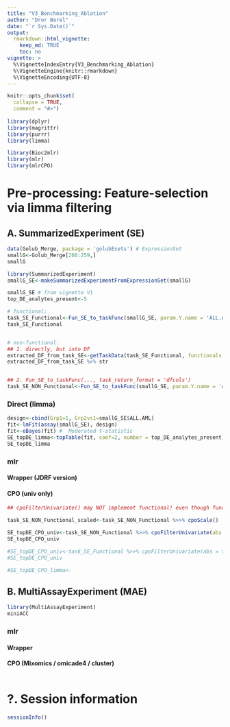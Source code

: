 ```yaml
---
title: "V3_Benchmarking_Ablation"
author: "Dror Berel"
date: "`r Sys.Date()`"
output: 
  rmarkdown::html_vignette:
    keep_md: TRUE
    toc: no
vignette: >
  %\VignetteIndexEntry{V3_Benchmarking_Ablation}
  %\VignetteEngine{knitr::rmarkdown}
  %\VignetteEncoding{UTF-8}
---
```


```r
knitr::opts_chunk$set(
  collapse = TRUE,
  comment = "#>")
  
library(dplyr)
library(magrittr)
library(purrr)
library(limma)

library(Bioc2mlr)
library(mlr)
library(mlrCPO)
```


# Pre-processing: Feature-selection via limma filtering

## A. SummarizedExperiment (SE)
```r
data(Golub_Merge, package = 'golubEsets') # ExpressionSet 
smallG<-Golub_Merge[200:259,]
smallG

library(SummarizedExperiment)
smallG_SE<-makeSummarizedExperimentFromExpressionSet(smallG)

smallG_SE # from vignette V1
top_DE_analytes_present<-5

# functional:
task_SE_Functional<-Fun_SE_to_taskFunc(smallG_SE, param.Y.name = 'ALL.AML', param.covariates = NULL, param_positive_y_level = 'ALL', task_return_format = 'functional', task_type = 'classif') ## will work with either 1 or multiple assayS
task_SE_Functional


# non-functional:
## 1. directly, but into DF
extracted_DF_from_task_SE<-getTaskData(task_SE_Functional, functionals.as = "dfcols") # keep matrix
extracted_DF_from_task_SE %>% str


## 2. Fun_SE_to_taskFunc(..., task_return_format = 'dfcols')
task_SE_NON_Functional<-Fun_SE_to_taskFunc(smallG_SE, param.Y.name = 'ALL.AML', param.covariates = NULL, param_positive_y_level = 'ALL', task_return_format = 'dfcols', task_type = 'classif') ## will work with either 1 or multiple assayS
```


### Direct (limma)
```r
design<-cbind(Grp1=1, Grp2vs1=smallG_SE$ALL.AML)
fit<-lmFit(assay(smallG_SE), design)
fit<-eBayes(fit) #  Moderated t-statistic
SE_topDE_limma<-topTable(fit, coef=2, number = top_DE_analytes_present)
SE_topDE_limma
```


### mlr

#### Wrapper (JDRF version)

#### CPO (univ only)
```r

## cpoFilterUnivariate() may NOT implement functional! even though functional should automatically transfered to non-functional !!! check!!!

task_SE_NON_Functional_scaled<-task_SE_NON_Functional %>>% cpoScale() 

SE_topDE_CPO_univ<-task_SE_NON_Functional %>>% cpoFilterUnivariate(abs = top_DE_analytes_present) 
SE_topDE_CPO_univ

#SE_topDE_CPO_univ<-task_SE_Functional %>>% cpoFilterUnivariate(abs = top_DE_analytes_present) 
#SE_topDE_CPO_univ

#SE_topDE_CPO_limma<-
```


## B. MultiAssayExperiment (MAE)
```r
library(MultiAssayExperiment)
miniACC

```


### mlr
#### Wrapper
#### CPO (Mixomics / omicade4 / cluster)
```r


```


# ?. Session information
```r
sessionInfo()
```
